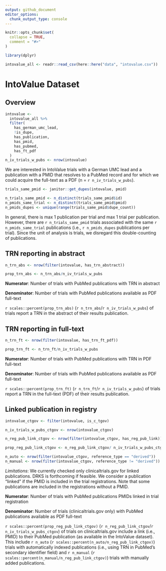 ```yaml
---
output: github_document
editor_options: 
  chunk_output_type: console
---
```


<!-- README.md is generated from README.Rmd. Please edit that file -->

```r
knitr::opts_chunk$set(
  collapse = TRUE,
  comment = "#>"
)

library(dplyr)

intovalue_all <- readr::read_csv(here::here("data", "intovalue.csv"))
```

# IntoValue Dataset

## Overview

```r
intovalue <-
  intovalue_all %>% 
  filter(
    has_german_umc_lead,
    !is_dupe,
    has_publication,
    has_pmid,
    has_pubmed,
    has_ft_pdf
  )
n_iv_trials_w_pubs <- nrow(intovalue)
```

We are interested in IntoValue trials with a German UMC lead and a publication with a PMID that resolves to a PubMed record and for which we could acquire the full-text as a PDF (n = `r n_iv_trials_w_pubs`).

```r
trials_same_pmid <- janitor::get_dupes(intovalue, pmid)

n_trials_same_pmid <- n_distinct(trials_same_pmid$id)
n_pmids_same_trial <- n_distinct(trials_same_pmid$pmid)
n_pmids_dupes <- unique(range(trials_same_pmid$dupe_count))
```

In general, there is max 1 publication per trial and max 1 trial per publication. However, there are `r n_trials_same_pmid` trials associated with the same `r n_pmids_same_trial` publications (i.e., `r n_pmids_dupes` publications per trial). Since the unit of analysis is trials, we disregard this double-counting of publications.

## TRN reporting in abstract

```r
n_trn_abs <- nrow(filter(intovalue, has_trn_abstract))

prop_trn_abs <- n_trn_abs/n_iv_trials_w_pubs
```

<!-- $$ \text{TRN in abstract (%)} = \frac{\text{Number of trials with PubMed publications with TRN in abstract}}{\text{Number of trials with PubMed publications available as PDF full-text}}$$ -->

**Numerator**: Number of trials with PubMed publications with TRN in abstract

**Denominator**: Number of trials with PubMed publications available as PDF full-text

`r scales::percent(prop_trn_abs)` (`r n_trn_abs`/`r n_iv_trials_w_pubs`) of trials report a TRN in the abstract of their results publication.

## TRN reporting in full-text

```r
n_trn_ft <- nrow(filter(intovalue, has_trn_ft_pdf))

prop_trn_ft <- n_trn_ft/n_iv_trials_w_pubs
```

**Numerator**: Number of trials with PubMed publications with TRN in PDF full-text

**Denominator**: Number of trials with PubMed publications available as PDF full-text

`r scales::percent(prop_trn_ft)` (`r n_trn_ft`/`r n_iv_trials_w_pubs`) of trials report a TRN in the full-text (PDF) of their results publication.

## Linked publication in registry

```r
intovalue_ctgov <- filter(intovalue, is_c_tgov)

n_iv_trials_w_pubs_ctgov <- nrow(intovalue_ctgov)

n_reg_pub_link_ctgov <- nrow(filter(intovalue_ctgov, has_reg_pub_link))

prop_reg_pub_link_ctgov <- n_reg_pub_link_ctgov/ n_iv_trials_w_pubs_ctgov

n_auto <- nrow(filter(intovalue_ctgov, reference_type == "derived"))
n_manual <- nrow(filter(intovalue_ctgov, reference_type != "derived"))
```

*Limitations*: We currently checked only clinicaltrials.gov for linked publications. DRKS is forthcoming if feasible. We consider a publication "linked" if the PMID is included in the trial registrations. Note that some publications are included in the registrations without a PMID.

**Numerator**: Number of trials with PubMed publications PMIDs linked in trial registration

**Denominator**: Number of trials (clinicaltrials.gov only) with PubMed publications available as PDF full-text

`r scales::percent(prop_reg_pub_link_ctgov)` (`r n_reg_pub_link_ctgov`/`r n_iv_trials_w_pubs_ctgov`) of trials on clinicaltrials.gov include a link (i.e., PMID) to their PubMed publication (as available in the IntoValue dataset). This include `r n_auto` (`r scales::percent(n_auto/n_reg_pub_link_ctgov)`) trials with automatically indexed publications (i.e., using TRN in PubMed's secondary identifier field) and `r n_manual` (`r scales::percent(n_manual/n_reg_pub_link_ctgov)`) trials with manually added publications.
